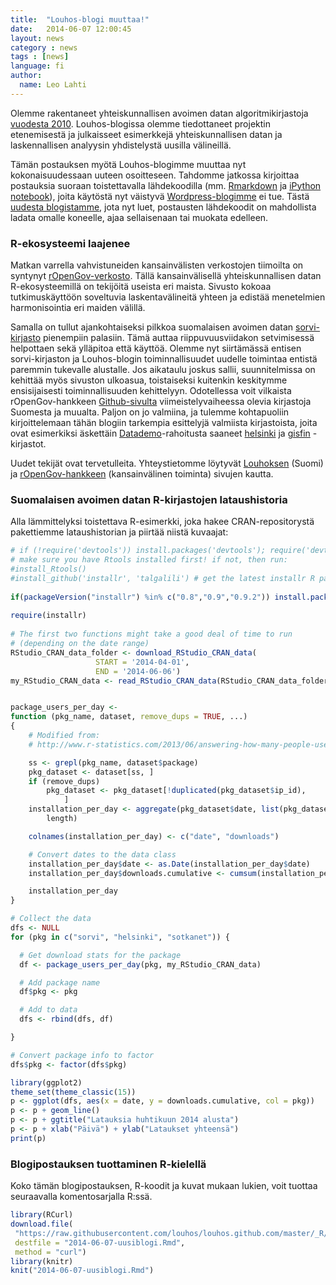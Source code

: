 ```yaml
---
title:  "Louhos-blogi muuttaa!"
date:   2014-06-07 12:00:45
layout: news
category : news
tags : [news]
language: fi
author:
  name: Leo Lahti
---
```


Olemme rakentaneet yhteiskunnallisen avoimen datan algoritmikirjastoja
[vuodesta 2010](https://louhos.wordpress.com). Louhos-blogissa olemme
tiedottaneet projektin etenemisestä ja julkaisseet esimerkkejä
yhteiskunnallisen datan ja laskennallisen analyysin yhdistelystä
uusilla välineillä.

Tämän postauksen myötä Louhos-blogimme muuttaa nyt kokonaisuudessaan
uuteen osoitteseen. Tahdomme jatkossa kirjoittaa postauksia suoraan
toistettavalla lähdekoodilla
(mm. [Rmarkdown](http://rmarkdown.rstudio.com/) ja [iPython
notebook](http://ipython.org/notebook.html)), joita käytöstä nyt
väistyvä [Wordpress-blogimme](https://louhos.wordpress.com) ei
tue. Tästä [uudesta blogistamme](http://louhos.github.io/), jota nyt
luet, postausten lähdekoodit on mahdollista ladata omalle koneelle,
ajaa sellaisenaan tai muokata edelleen. 


### R-ekosysteemi laajenee

Matkan varrella vahvistuneiden kansainvälisten verkostojen tiimoilta
on syntynyt <a
href="http://ropengov.github.io/">rOpenGov-verkosto</a>. Tällä
kansainvälisellä yhteiskunnallisen datan R-ekosysteemillä on tekijöitä
useista eri maista. Sivusto kokoaa tutkimuskäyttöön soveltuvia
laskentavälineitä yhteen ja edistää menetelmien harmonisointia eri
maiden välillä.  

Samalla on tullut ajankohtaiseksi pilkkoa suomalaisen avoimen datan <a
href="http://louhos.github.io/sorvi/">sorvi-kirjasto</a> pienempiin
palasiin. Tämä auttaa riippuvuusviidakon setvimisessä helpottaen sekä
ylläpitoa että käyttöä. Olemme nyt siirtämässä entisen sorvi-kirjaston
ja Louhos-blogin toiminnallisuudet uudelle toimintaa entistä paremmin
tukevalle alustalle. Jos aikataulu joskus sallii, suunnitelmissa on
kehittää myös sivuston ulkoasua, toistaiseksi kuitenkin keskitymme
ensisijaisesti toiminnallisuuden kehittelyyn. Odotellessa voit
vilkaista rOpenGov-hankkeen <a
href="https://github.com/ropengov">Github-sivulta</a>
viimeistelyvaiheessa olevia kirjastoja Suomesta ja muualta. Paljon on
jo valmiina, ja tulemme kohtapuoliin kirjoittelemaan tähän blogiin
tarkempia esittelyjä valmiista kirjastoista, joita ovat esimerkiksi
äskettäin <a href="http://datademo.fi/">Datademo</a>-rahoitusta
saaneet <a href="https://github.com/rOpenGov/helsinki">helsinki</a> ja
<a href="https://github.com/rOpenGov/gisfin">gisfin</a> -kirjastot.  

Uudet tekijät ovat tervetulleita. Yhteystietomme löytyvät <a
href="http://louhos.github.io/contact.html">Louhoksen</a> (Suomi) ja
<a href="http://ropengov.github.io/contribute/">rOpenGov-hankkeen</a>
(kansainvälinen toiminta) sivujen kautta.


### Suomalaisen avoimen datan R-kirjastojen lataushistoria

Alla lämmittelyksi toistettava R-esimerkki, joka hakee
CRAN-repositorystä pakettiemme lataushistorian ja piirtää niistä
kuvaajat:

```r

# if (!require('devtools')) install.packages('devtools'); require('devtools')
# make sure you have Rtools installed first! if not, then run:
#install_Rtools()
#install_github('installr', 'talgalili') # get the latest installr R package
 
if(packageVersion("installr") %in% c("0.8","0.9","0.9.2")) install.packages('installr') #If you have one of the older installr versions, install the latest one
 
require(installr)
 
# The first two functions might take a good deal of time to run
# (depending on the date range)
RStudio_CRAN_data_folder <- download_RStudio_CRAN_data(
			       START = '2014-04-01', 
			       END = '2014-06-06')
my_RStudio_CRAN_data <- read_RStudio_CRAN_data(RStudio_CRAN_data_folder)


package_users_per_day <- 
function (pkg_name, dataset, remove_dups = TRUE, ...) 
{
    # Modified from:
    # http://www.r-statistics.com/2013/06/answering-how-many-people-use-my-r-package/

    ss <- grepl(pkg_name, dataset$package)
    pkg_dataset <- dataset[ss, ]
    if (remove_dups) 
        pkg_dataset <- pkg_dataset[!duplicated(pkg_dataset$ip_id), 
            ]
    installation_per_day <- aggregate(pkg_dataset$date, list(pkg_dataset$date), 
        length)

    colnames(installation_per_day) <- c("date", "downloads")

    # Convert dates to the data class
    installation_per_day$date <- as.Date(installation_per_day$date)
    installation_per_day$downloads.cumulative <- cumsum(installation_per_day$downloads)

    installation_per_day
}

# Collect the data
dfs <- NULL
for (pkg in c("sorvi", "helsinki", "sotkanet")) {

  # Get download stats for the package
  df <- package_users_per_day(pkg, my_RStudio_CRAN_data) 

  # Add package name
  df$pkg <- pkg

  # Add to data
  dfs <- rbind(dfs, df)

}

# Convert package info to factor
dfs$pkg <- factor(dfs$pkg)

library(ggplot2)
theme_set(theme_classic(15))
p <- ggplot(dfs, aes(x = date, y = downloads.cumulative, col = pkg)) 
p <- p + geom_line() 
p <- p + ggtitle("Latauksia huhtikuun 2014 alusta")
p <- p + xlab("Päivä") + ylab("Lataukset yhteensä")
print(p)

```


### Blogipostauksen tuottaminen R-kielellä

Koko tämän blogipostauksen, R-koodit ja kuvat mukaan lukien, voit
tuottaa seuraavalla komentosarjalla R:ssä.

```r
library(RCurl)
download.file(  
 "https://raw.githubusercontent.com/louhos/louhos.github.com/master/_R/2014-06-07-uusiblogi.Rmd", 
 destfile = "2014-06-07-uusiblogi.Rmd", 
 method = "curl")
library(knitr)
knit("2014-06-07-uusiblogi.Rmd")
```


